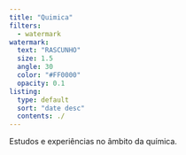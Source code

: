 ```yaml
---
title: "Quimica"
filters:
  - watermark
watermark:
  text: "RASCUNHO"
  size: 1.5
  angle: 30
  color: "#FF0000"
  opacity: 0.1
listing:
  type: default
  sort: "date desc"
  contents: ./
---
```


Estudos e experiências no âmbito da química.
